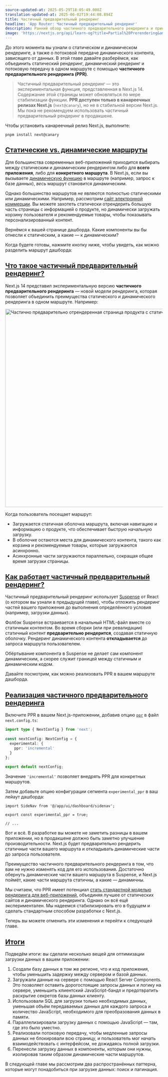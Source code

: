 ```yaml
---
source-updated-at: 2025-05-29T18:05:49.000Z
translation-updated-at: 2025-06-02T19:44:08.894Z
title: Частичный предварительный рендеринг
headline: 'App Router: Частичный предварительный рендеринг'
description: Ранний обзор частичного предварительного рендеринга и принципов его работы.
image: 'https://nextjs.org/api/learn-og?title=Partial%20Prerendering&amp;chapter=10'
---
```


До этого момента вы узнали о статическом и динамическом рендеринге, а также о потоковой передаче динамического контента, зависящего от данных. В этой главе давайте разберёмся, как объединить статический рендеринг, динамический рендеринг и потоковую передачу в одном маршруте с помощью **частичного предварительного рендеринга (PPR)**.

> Частичный предварительный рендеринг — это экспериментальная функция, представленная в Next.js 14. Содержание этой страницы может обновляться по мере стабилизации функции. **PPR доступен только в канареечных релизах Next.js** (`next@canary`), но не в стабильной версии Next.js. Мы пока не рекомендуем использовать частичный предварительный рендеринг в продакшене.

Чтобы установить канареечный релиз Next.js, выполните:

```
pnpm install next@canary
```

[Статические vs. динамические маршруты](#static-vs-dynamic-routes)
------------------------------------------------------

Для большинства современных веб-приложений приходится выбирать между статическим и динамическим рендерингом либо для **всего приложения**, либо для **конкретного маршрута**. В Next.js, если вы вызываете [динамическую функцию](/docs/app/building-your-application/routing/route-handlers#dynamic-functions) в маршруте (например, запрос к базе данных), _весь_ маршрут становится динамическим.

Однако большинство маршрутов _не_ являются полностью статическими или динамическими. Например, рассмотрим [сайт электронной коммерции](https://partialprerendering.com/). Вы можете захотеть статически отрендерить большую часть страницы с информацией о продукте, но динамически загружать корзину пользователя и рекомендуемые товары, чтобы показывать персонализированный контент.

Вернёмся к вашей странице дашборда. Какие компоненты вы бы отнесли к статическим, а какие — к динамическим?

Когда будете готовы, нажмите кнопку ниже, чтобы увидеть, как можно разделить маршрут дашборда:

[Что такое частичный предварительный рендеринг?](#what-is-partial-prerendering)
--------------------------------------------------------------

Next.js 14 представил экспериментальную версию **частичного предварительного рендеринга** — новой модели рендеринга, которая позволяет объединить преимущества статического и динамического рендеринга в одном маршруте. Например:

<Image
  alt="Частично предварительно отрендеренная страница продукта с статичной навигацией и информацией о продукте, а также динамической корзиной и рекомендуемыми товарами"
  srcLight="https://h8DxKfmAPhn8O0p3.public.blob.vercel-storage.com/learn/light/thinking-in-ppr.png"
  srcDark="https://h8DxKfmAPhn8O0p3.public.blob.vercel-storage.com/learn/dark/thinking-in-ppr.png"
  width="1600"
  height="632"
/>

Когда пользователь посещает маршрут:

*   Загружается статичная оболочка маршрута, включая навигацию и информацию о продукте, что обеспечивает быструю начальную загрузку.
*   В оболочке остаются места для динамического контента, такого как корзина и рекомендуемые товары, которые загружаются асинхронно.
*   Асинхронные части загружаются параллельно, сокращая общее время загрузки страницы.

[Как работает частичный предварительный рендеринг?](#how-does-partial-prerendering-work)
--------------------------------------------------------------------------

Частичный предварительный рендеринг использует [Suspense](https://react.dev/reference/react/Suspense) от React (о котором вы узнали в предыдущей главе), чтобы отложить рендеринг частей вашего приложения до выполнения определённого условия (например, загрузки данных).

Фолбэк Suspense встраивается в начальный HTML-файл вместе со статичным контентом. Во время сборки (или при ревалидации) статичный контент **предварительно рендерится**, создавая статичную оболочку. Рендеринг динамического контента **откладывается** до запроса маршрута пользователем.

Обёртывание компонента в Suspense не делает сам компонент динамическим, а скорее служит границей между статичным и динамическим кодом.

Давайте посмотрим, как можно реализовать PPR в вашем маршруте дашборда.

[Реализация частичного предварительного рендеринга](#implementing-partial-prerendering)
-----------------------------------------------------------------------

Включите PPR в вашем Next.js-приложении, добавив опцию [`ppr`](https://rc.nextjs.org/docs/app/api-reference/next-config-js/ppr) в файл `next.config.ts`:

```ts {4,5,6} filename="next.config.ts"
import type { NextConfig } from 'next';
 
const nextConfig: NextConfig = {
  experimental: {
    ppr: 'incremental'
  }
};
 
export default nextConfig;
```

Значение `'incremental'` позволяет внедрять PPR для конкретных маршрутов.

Затем добавьте опцию конфигурации сегмента `experimental_ppr` в ваш лейаут дашборда:

```tsx {3} filename="/app/dashboard/layout.tsx"
import SideNav from '@/app/ui/dashboard/sidenav';
 
export const experimental_ppr = true;
 
// ...
```

Вот и всё. В разработке вы можете не заметить разницы в вашем приложении, но в продакшене должно быть заметно улучшение производительности. Next.js будет предварительно рендерить статичные части вашего маршрута и откладывать динамические части до запроса пользователя.

Преимущество частичного предварительного рендеринга в том, что вам не нужно изменять код для его использования. Достаточно обернуть динамические части вашего маршрута в Suspense, и Next.js поймёт, какие части маршрута статичны, а какие — динамичны.

Мы считаем, что PPR имеет потенциал [стать стандартной моделью рендеринга для веб-приложений](https://vercel.com/blog/partial-prerendering-with-next-js-creating-a-new-default-rendering-model), объединяя лучшее от статических сайтов и динамического рендеринга. Однако он всё ещё экспериментален. Мы надеемся стабилизировать его в будущем и сделать стандартным способом разработки с Next.js.

Теперь вы можете отменить эти изменения и перейти к следующей главе.

[Итоги](#summary)
-------------------

Подведём итоги: вы сделали несколько вещей для оптимизации загрузки данных в вашем приложении:

1.  Создали базу данных в том же регионе, что и код приложения, чтобы уменьшить задержку между сервером и базой данных.
2.  Загружали данные на сервере с помощью React Server Components. Это позволяет оставить дорогостоящие запросы данных и логику на сервере, уменьшить клиентский JavaScript-бандл и предотвратить раскрытие секретов базы данных клиенту.
3.  Использовали SQL для загрузки только необходимых данных, уменьшая объём передаваемых данных для каждого запроса и количество JavaScript, необходимого для преобразования данных в памяти.
4.  Параллелизировали загрузку данных с помощью JavaScript — там, где это было уместно.
5.  Реализовали потоковую передачу, чтобы медленные запросы данных не блокировали всю страницу, и пользователь мог начать взаимодействовать с интерфейсом, не дожидаясь полной загрузки.
6.  Перенесли загрузку данных в компоненты, которым они нужны, изолировав таким образом динамические части маршрутов.

В следующей главе мы рассмотрим два распространённых паттерна, которые могут понадобиться при загрузке данных: поиск и пагинация.